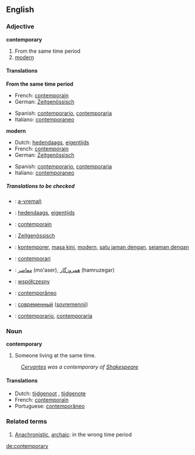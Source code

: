 ==English==

===Adjective===
'''contemporary'''

# From the same time period
# [[modern]]

====Translations====
'''From the same time period'''
{{top}}
*French: [[contemporain]]
*German: [[Zeitgenössisch]]
{{mid}}
*Spanish: [[contemporario]], [[contemporaria]]
*Italiano: [[contemporaneo]]
{{bottom}}

'''modern'''
{{top}}
*Dutch: [[hedendaags]], [[eigentijds]]
*French: [[contemporain]]
*German: [[Zeitgenössisch]]
{{mid}}
*Spanish: [[contemporario]], [[contemporaria]]
*Italiano: [[contemporaneo]]
{{bottom}}

=====Translations to be checked=====
{{checktrans}}

*{{ttbc|Breton}}: [[a-vremañ]]
*{{ttbc|Dutch}}: [[hedendaags]], [[eigentijds]]
*{{ttbc|French}}: [[contemporain]]
*{{ttbc|German}}: [[Zeitgenössisch]]

*{{ttbc|Indonesian}}: [[kontemporer]], [[masa kini]], [[modern]], [[satu jaman dengan]], [[sejaman dengan]]
*{{ttbc|Interlingua}}: [[contemporari]]
*{{ttbc|Persian}}: [[معاصر]] (mo'aser), [[همروزگار]] (hamruzegar)
*{{ttbc|Polish}}: [[współczesny]] {{m}}
*{{ttbc|Portuguese}}: [[contemporâneo]]
*{{ttbc|Russian}}: [[современный]] ([[sovremennii]])
*{{ttbc|Spanish}}: [[contemporario]], [[contemporaria]]


===Noun===
'''contemporary'''

#Someone living at the same time. 
:''[[Cervantes]] was a contemporary of [[Shakespeare]]''

====Translations====
*Dutch: [[tijdgenoot]] {{m}}, [[tijdgenote]] {{f}}
*French: [[contemporain]]
*Portuguese: [[contemporâneo]]

===Related terms===
#[[Anachronistic]], [[archaic]]: in the wrong time period

[[de:contemporary]]